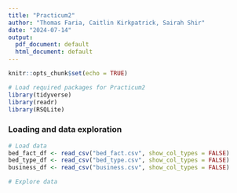 ```yaml
---
title: "Practicum2"
author: "Thomas Faria, Caitlin Kirkpatrick, Sairah Shir"
date: "2024-07-14"
output:
  pdf_document: default
  html_document: default
---
```


```r
knitr::opts_chunk$set(echo = TRUE)

# Load required packages for Practicum2
library(tidyverse)
library(readr)
library(RSQLite)
```

### Loading and data exploration

```r

# Load data
bed_fact_df <- read_csv("bed_fact.csv", show_col_types = FALSE)
bed_type_df <- read_csv("bed_type.csv", show_col_types = FALSE)
business_df <- read_csv("business.csv", show_col_types = FALSE)

```

```r

# Explore data

```
